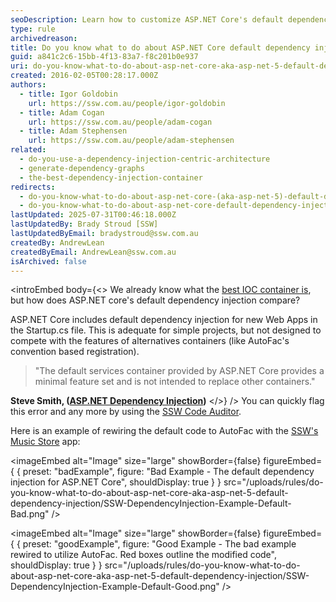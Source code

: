 ```yaml
---
seoDescription: Learn how to customize ASP.NET Core's default dependency injection for a more robust and scalable architecture.
type: rule
archivedreason:
title: Do you know what to do about ASP.NET Core default dependency injection?
guid: a841c2c6-15bb-4f13-83a7-f8c201b0e937
uri: do-you-know-what-to-do-about-asp-net-core-aka-asp-net-5-default-dependency-injection
created: 2016-02-05T00:28:17.000Z
authors:
  - title: Igor Goldobin
    url: https://ssw.com.au/people/igor-goldobin
  - title: Adam Cogan
    url: https://ssw.com.au/people/adam-cogan
  - title: Adam Stephensen
    url: https://ssw.com.au/people/adam-stephensen
related:
  - do-you-use-a-dependency-injection-centric-architecture
  - generate-dependency-graphs
  - the-best-dependency-injection-container
redirects:
  - do-you-know-what-to-do-about-asp-net-core-(aka-asp-net-5)-default-dependency-injection
  - do-you-know-what-to-do-about-asp-net-core-default-dependency-injection
lastUpdated: 2025-07-31T00:46:18.000Z
lastUpdatedBy: Brady Stroud [SSW]
lastUpdatedByEmail: bradystroud@ssw.com.au
createdBy: AndrewLean
createdByEmail: AndrewLean@ssw.com.au
isArchived: false
---
```


<introEmbed
  body={<>
We already know what the [best IOC container is](/the-best-dependency-injection-container), but how does ASP.NET core's default dependency injection compare?

ASP.NET Core includes default dependency injection for new Web Apps in the Startup.cs file. This is adequate for simple projects, but not designed to compete with the features of alternatives containers (like AutoFac's convention based registration).

> "The default services container provided by ASP.NET Core provides a minimal feature set and is not intended to replace other containers."

**Steve Smith, ([ASP.NET Dependency Injection](https://docs.microsoft.com/en-us/aspnet/core/fundamentals/dependency-injection?view=aspnetcore-5.0&WT.mc_id=DT-MVP-33518))**
  </>}
/>
You can quickly flag this error and any more by using the [SSW Code Auditor](https://codeauditor.com/).

Here is an example of rewiring the default code to AutoFac with the [SSW's Music Store](https://github.com/SSWConsulting/enterprise-musicstore-ui-angular2) app:

<imageEmbed
  alt="Image"
  size="large"
  showBorder={false}
  figureEmbed={ {
    preset: "badExample",
    figure: "Bad Example - The default dependency injection for ASP.NET Core",
    shouldDisplay: true
  } }
  src="/uploads/rules/do-you-know-what-to-do-about-asp-net-core-aka-asp-net-5-default-dependency-injection/SSW-DependencyInjection-Example-Default-Bad.png"
/>

<imageEmbed
  alt="Image"
  size="large"
  showBorder={false}
  figureEmbed={ {
    preset: "goodExample",
    figure: "Good Example - The bad example rewired to utilize AutoFac. Red boxes outline the modified code",
    shouldDisplay: true
  } }
  src="/uploads/rules/do-you-know-what-to-do-about-asp-net-core-aka-asp-net-5-default-dependency-injection/SSW-DependencyInjection-Example-Default-Good.png"
/>
